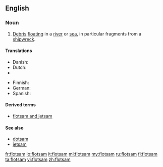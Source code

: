 ==English==
{{wikipedia}}

{{rfp}}

{{rfe}}

===Noun===
{{en-noun|-}}

# [[debris|Debris]] [[float]]ing in a [[river]] or [[sea]], in particular fragments from a [[shipwreck]].

====Translations====
{{trans-top|flotsam}}
* Danish: {{t|da|drivgods|n}}
* Dutch: {{t|nl|drijfhout|n}}
* {{trreq|Esperanto}}
{{trans-mid}}
* Finnish: {{t|fi|ajelehtiva hylkytavara}}
* German: {{t|de|Treibgut|n}}
* Spanish: {{t|es|pecio|m}}
{{trans-bottom}}

====Derived terms====
* [[flotsam and jetsam]]

====See also====
* [[dotsam]]
* [[jetsam]]

[[fr:flotsam]]
[[io:flotsam]]
[[it:flotsam]]
[[ml:flotsam]]
[[my:flotsam]]
[[ru:flotsam]]
[[fi:flotsam]]
[[ta:flotsam]]
[[vi:flotsam]]
[[zh:flotsam]]